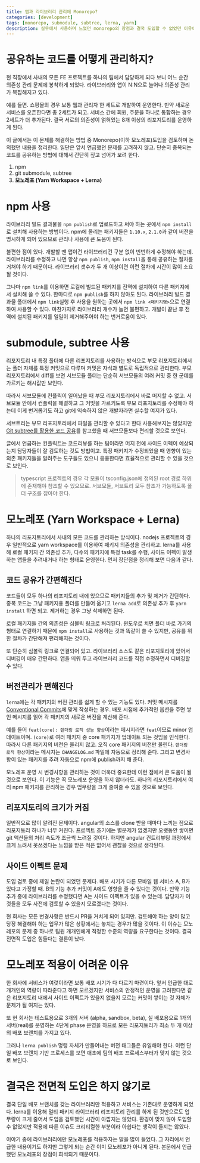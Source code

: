 ```yaml
---
title: 앱과 라이브러리 관리에 Monorepo?
categories: [development]
tags: [monorepo, submodule, subtree, lerna, yarn]
description: 실무에서 사용하며 느꼈던 monorepo의 장점과 결국 도입할 수 없었던 이유에 대해 설명합니다
---
```



# 공유하는 코드를 어떻게 관리하지?

현 직장에서 사내의 모든 FE 프로젝트를 하나의 팀에서 담당하게 되다 보니 어느 순간 의존성 관리 문제에 봉착하게 되었다. 라이브러리와 앱이 N:N으로 늘어나 의존성 관리가 복잡해지고 있다.

예를 들면. 쇼핑몰의 경우 보통 웹과 관리자 한 세트로 개발하여 운영한다. 만약 새로운 서비스를 오픈한다면 총 2세트가 되고. 서비스 간에 회원, 주문을 하나로 통합하는 경우 2세트가 더 추가된다. 결국 서로의 의존성이 얽혀있는 8개 이상의 리포지토리를 운영하게 된다.

<PostImage
  src="#/post/20200618/structure1.png"
  alt="서비스 사이드이펙트 문제"
/>

이 글에서는 이 문제를 해결하는 방법 중 Monorepo(이하 모노레포)도입을 검토하며 논의했던 내용을 정리한다. 일단은 앞서 언급했던 문제를 고려하지 않고. 단순히 중복되는 코드를 공유하는 방법에 대해서 간단히 짚고 넘어가 보려 한다.

1. npm
2. git submodule, subtree
3. **모노레포 (Yarn Workspace + Lerna)**

# npm 사용

라이브러리 빌드 결과물을 `npm publish`로 업로드하고 써야 하는 곳에서 `npm install` 로 설치해 사용하는 방법이다. npm에 올리는 패키지들은 `1.10.x`, `2.1.0`과 같이 버전을 명시하게 되어 있으므로 관리나 사용에 큰 도움이 된다.

불편한 점이 있다. 개발할 땐 앱이건 라이브러리건 구분 없이 빈번하게 수정해야 하는데. 라이브러리를 수정하고 나면 항상 `npm publish`, `npm install`을 통해 공유하는 절차를 거쳐야 하기 때문이다. 라이브러리 갯수가 두 개 이상이면 이런 절차에 시간이 많이 소요될 것이다.

그나마 `npm link`를 이용하면 로컬에 빌드된 패키지를 전역에 설치하여 다른 패키지에서 설치해 쓸 수 있다. 한마디로 `npm publish`를 하지 않아도 된다. 라이브러리 빌드 결과물 폴더에서 `npm link`실행 후 사용을 원하는 곳에서 `npm link <패키지명>`으로 연결하여 사용할 수 있다. 마찬가지로 라이브러리 개수가 늘면 불편하고. 개발이 끝난 후 전역에 설치된 패키지를 일일이 제거해주어야 하는 번거로움이 있다.

# submodule, subtree 사용

리포지토리 내 특정 폴더에 다른 리포지토리를 사용하는 방식으로 부모 리포지토리에서는 폴더 자체를 특정 커밋으로 다루며 커밋은 자식과 별도로 독립적으로 관리한다. 부모 리포지토리에서 diff를 보면 서브모듈 폴더는 단순히 서브모듈의 여러 커밋 중 한 군데를 가르키는 해시값만 보인다.

따라서 서브모듈에 컨플릭이 일어났을 때 부모 리포지토리에서 바로 머지할 수 없고. 서브모듈 안에서 컨플릭을 해결하고 그 커밋을 가르키도록 부모 리포지토리를 수정해야 하는데 이게 번거롭기도 하고 git에 익숙하지 않은 개발자라면 실수할 여지가 있다.

서브트리는 부모 리포지토리에서 파일을 관리할 수 있다고 한다 사용해보지는 않았지만 [Git subtree를 활용한 코드 공유](https://blog.rhostem.com/posts/2020-01-03-code-sharing-with-git-subtree)를 참고했을 때 서브모듈보다 편리할 것으로 보인다.

글에서 언급하는 컨플릭트는 코드리뷰를 하는 팀이라면 머지 전에 사이드 이펙이 예상되는지 담당자들이 잘 검토하는 것도 방법이고. 특정 패키지가 수정되었을 때 영향이 있는 의존 패키지들을 알려주는 도구들도 있으니 응용한다면 효율적으로 관리할 수 있을 것으로 보인다.

> typescript 프로젝트의 경우 각 모듈이 tsconfig.json에 정의된 root 경로 하위에 존재해야 참조할 수 있으므로. 서브모듈, 서브트리 모두 참조가 가능하도록 폴더 구조를 잡아야 한다.

# 모노레포 (Yarn Workspace + Lerna)

하나의 리포지토리에서 사내의 모든 코드를 관리하는 방식이다. nodejs 프로젝트의 경우 일반적으로 yarn workspace를 이용하여 패키지 의존성을 관리하고. lerna를 사용해 로컬 패키지 간 의존성 추가, 다수의 패키지에 특정 task를 수행, 사이드 이펙이 발생하는 앱들을 추려내거나 하는 형태로 운영한다. 먼저 장단점을 정리해 보면 다음과 같다.

## 코드 공유가 간편해진다

코드들이 모두 하나의 리포지토리 내에 있으므로 패키지들의 추가 및 제거가 간단하다. 중복 코드는 그냥 패키지용 폴더를 만들어 옮기고 `lerna add`로 의존성 추가 후 `yarn install` 하면 되고. 제거하는 경우 그냥 삭제하면 된다.

로컬 패키지들 간의 의존성은 심볼릭 링크로 처리된다. 윈도우로 치면 폴더 바로 가기의 형태로 연결하기 때문에 `npm install`로 사용하는 것과 똑같이 쓸 수 있지만, 공유를 위한 절차가 간단해져 편리해지는 것이다.

<PostImage
  src="#/post/20200618/symlink.jpg"
  alt="두 개의 블로그가 공유하는 모듈을 node_modules내에 symlink로 추가해준 모습"
/>

또 단순히 심볼릭 링크로 연결되어 있고. 라이브러리 소스도 같은 리포지토리에 있어서 디버깅이 매우 간편하다. 앱을 띄워 두고 라이브러리 코드를 직접 수정하면서 디버깅할 수 있다.

## 버전관리가 편해진다

`lerna`에는 각 패키지의 버전 관리를 쉽게 할 수 있는 기능도 있다. 커밋 메시지를 [Conventional Commits](https://www.conventionalcommits.org/ko/v1.0.0/)에 맞게 작성하는 경우. 배포 시점에 추가적인 옵션을 주면 쌓인 메시지를 읽어 각 패키지의 새로운 버전을 계산해 준다.

예를 들어 `feat(core): 렌더링 로직 성능 향상`이라는 메시지라면 `feat`이므로 minor 업데이트이며. `(core)`로 여러 패키지 중 core 패키지가 업데이트 되는 것임을 인식한다. 따라서 다른 패키지의 버전은 올리지 않고. 오직 core 패키지의 버전만 올린다. `렌더링 로직 향상`이라는 메시지는 `CHANGELOG.md` 파일에 자동으로 정리해 준다. 그리고 변경사항이 있는 패키지를 추려 자동으로 npm에 publish까지 해 준다.

<PostImage
  src="#/post/20200618/changelog.png"
  alt="자동으로 생성된 CHANGELOG.md"
/>

모노레포 운영 시 변경사항을 관리하는 것이 더욱더 중요한데 이런 점에서 큰 도움이 될 것으로 보인다. 이 기능은 꼭 모노레포 운영을 하지 않더라도. 하나의 리포지토리에서 여러 npm 패키지를 관리하는 경우 업무량을 크게 줄여줄 수 있을 것으로 보인다.

## 리포지토리의 크기가 커짐

일반적으로 많이 알려진 문제이다. angular의 소스를 clone 받을 때마다 느끼는 점으로 리포지토리 하나가 너무 커진다. 프로젝트 초기에는 별문제가 없겠지만 오랫동안 쌓이면 git 액션들의 처리 속도가 조금씩 느려질 것이다. 하지만 angular 컨트리뷰팅 과정에서 크게 느려서 못쓰겠다는 느낌을 받은 적은 없어서 괜찮을 것으로 생각된다.

## 사이드 이펙트 문제

도입 검토 중에 제일 논란이 되었던 문제다. 배포 시기가 다른 모바일 웹 서비스 A, B가 있다고 가정할 때. B의 기능 추가 커밋이 A에도 영향을 줄 수 있다는 것이다. 만약 기능 추가 중에 라이브러리를 수정했다면 A는 사이드 이펙트가 있을 수 있는데. 담당자가 이것들을 모두 사전에 검토할 수 있을지 모르겠다는 것이다.

<PostImage src="#/post/20200618/side-effect.png" alt="사이드 이펙트 문제" />

현 회사는 모든 변경사항은 반드시 PR을 거치게 되어 있지만. 검토해야 하는 양이 많고 당장 해결해야 하는 업무가 많은 상황에서는 놓치는 경우가 많을 것이다. 이 이슈는 모노레포의 문제 중 하나로 팀원 개개인에게 적정한 수준의 역량을 요구한다는 것이다. 결국 전면적 도입은 힘들다는 결론이 났다.

# 모노레포 적용이 어려운 이유

한 회사에 서비스가 여럿이라면 보통 배포 시기가 다 다르기 마련이다. 앞서 언급한 대로 개개인의 역량이 따라준다고 하면 모르겠지만 서비스의 안정적인 운영을 고려한다면 같은 리포지토리 내에서 사이드 이펙트가 있을지 없을지 모르는 커밋이 쌓이는 것 자체가 문제가 될 여지는 있다.

또 현 회사는 테스트용으로 3개의 서버 (alpha, sandbox, beta), 실 배포용으로 1개의 서버(real)를 운영하는 4단계 phase 운영을 하므로 모든 리포지토리가 최소 두 개 이상의 배포 브랜치를 가지고 있다.

그러나 `lerna publish` 명령 자체가 만들어내는 버전 태그들은 유일해야 한다. 이런 단일 배포 브랜치 기반 프로세스를 보면 애초에 팀의 배포 프로세스부터가 맞지 않는 것으로 보인다.

# 결국은 전면적 도입은 하지 않기로

결국 단일 배포 브랜치를 갖는 라이브러리만 적용하고 서비스는 기존대로 운영하게 되었다. lerna를 이용해 멀티 패키지 라이브러리 리포지토리 관리를 하게 된 것만으로도 업무량이 크게 줄어서 도입을 검토했던 시간이 아깝지는 않았다. 환경이 맞지 않아 도입할 수 없었지만 적용에 따른 이슈도 크리티컬한 부분이라 아쉽다는 생각이 들지는 않았다.

이야기 중에 라이브러리에만 모노레포를 적용하자는 말을 많이 들었다. 그 자리에서 언급한 내용이기도 하지만 그렇게 되는 순간 이미 모노레포가 아니게 된다. 본문에서 언급했던 모노레포의 장점이 희석되기 때문이다.
